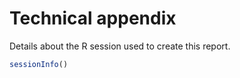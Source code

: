 
# Technical appendix

Details about the R session used to create this report.

```r
sessionInfo()
```
